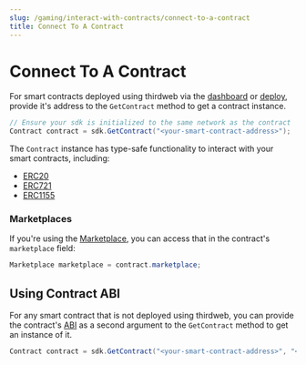 ---
slug: /gaming/interact-with-contracts/connect-to-a-contract
title: Connect To A Contract
---


# Connect To A Contract

For smart contracts deployed using thirdweb via the [dashboard](/dashboard) or [deploy](/deploy),
provide it's address to the `GetContract` method to get a contract instance.

```csharp
// Ensure your sdk is initialized to the same network as the contract
Contract contract = sdk.GetContract("<your-smart-contract-address>");
```

The `Contract` instance has type-safe functionality to interact with your smart contracts, including:

- [ERC20](/unity/ERC20)
- [ERC721](/unity/ERC721)
- [ERC1155](/unity/ERC1155)

### Marketplaces

If you're using the [Marketplace](/pre-built-contracts/marketplace), you can access that in the contract's `marketplace` field:

```csharp
Marketplace marketplace = contract.marketplace;
```

## Using Contract ABI

For any smart contract that is not deployed using thirdweb, you can provide the
contract's [ABI](https://docs.soliditylang.org/en/v0.8.16/abi-spec.html)
as a second argument to the `GetContract` method to get an instance of it.

```csharp
Contract contract = sdk.GetContract("<your-smart-contract-address>", "<your-contract-abi>");
```
